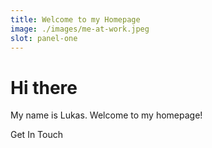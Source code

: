 ```yaml
---
title: Welcome to my Homepage
image: ./images/me-at-work.jpeg
slot: panel-one
---
```



# Hi there <Wave/>

My name is <span class="text-primary font-mono">Lukas</span>. Welcome to my homepage!

<AppLink as="a" href="/contact" class="group mt-5">Get In Touch<MailIcon class="group-hover:animate-bounce" /></AppLink>
